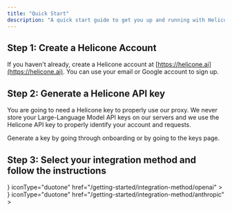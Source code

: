 ```yaml
---
title: "Quick Start"
description: "A quick start guide to get you up and running with Helicone in a few simple steps."
---
```


## Step 1: Create a Helicone Account

If you haven't already, create a Helicone account at [https://helicone.ai](https://helicone.ai). You can use your email or Google account to sign up.

## Step 2: Generate a Helicone API key

You are going to need a Helicone key to properly use our proxy. We never store your Large-Language Model API keys on our servers and we use the
Helicone API key to properly identify your account and requests.

<Note>
  Generate a key by going through onboarding or by going to the keys page.
</Note>

## Step 3: Select your integration method and follow the instructions

<CardGroup cols={2}>
  <Card
    title="OpenAI"
    icon={
      <svg role="img" viewBox="0 0 24 24" xmlns="http://www.w3.org/2000/svg">
        <title>OpenAI</title>
        <path d="M22.2819 9.8211a5.9847 5.9847 0 0 0-.5157-4.9108 6.0462 6.0462 0 0 0-6.5098-2.9A6.0651 6.0651 0 0 0 4.9807 4.1818a5.9847 5.9847 0 0 0-3.9977 2.9 6.0462 6.0462 0 0 0 .7427 7.0966 5.98 5.98 0 0 0 .511 4.9107 6.051 6.051 0 0 0 6.5146 2.9001A5.9847 5.9847 0 0 0 13.2599 24a6.0557 6.0557 0 0 0 5.7718-4.2058 5.9894 5.9894 0 0 0 3.9977-2.9001 6.0557 6.0557 0 0 0-.7475-7.0729zm-9.022 12.6081a4.4755 4.4755 0 0 1-2.8764-1.0408l.1419-.0804 4.7783-2.7582a.7948.7948 0 0 0 .3927-.6813v-6.7369l2.02 1.1686a.071.071 0 0 1 .038.052v5.5826a4.504 4.504 0 0 1-4.4945 4.4944zm-9.6607-4.1254a4.4708 4.4708 0 0 1-.5346-3.0137l.142.0852 4.783 2.7582a.7712.7712 0 0 0 .7806 0l5.8428-3.3685v2.3324a.0804.0804 0 0 1-.0332.0615L9.74 19.9502a4.4992 4.4992 0 0 1-6.1408-1.6464zM2.3408 7.8956a4.485 4.485 0 0 1 2.3655-1.9728V11.6a.7664.7664 0 0 0 .3879.6765l5.8144 3.3543-2.0201 1.1685a.0757.0757 0 0 1-.071 0l-4.8303-2.7865A4.504 4.504 0 0 1 2.3408 7.872zm16.5963 3.8558L13.1038 8.364 15.1192 7.2a.0757.0757 0 0 1 .071 0l4.8303 2.7913a4.4944 4.4944 0 0 1-.6765 8.1042v-5.6772a.79.79 0 0 0-.407-.667zm2.0107-3.0231l-.142-.0852-4.7735-2.7818a.7759.7759 0 0 0-.7854 0L9.409 9.2297V6.8974a.0662.0662 0 0 1 .0284-.0615l4.8303-2.7866a4.4992 4.4992 0 0 1 6.6802 4.66zM8.3065 12.863l-2.02-1.1638a.0804.0804 0 0 1-.038-.0567V6.0742a4.4992 4.4992 0 0 1 7.3757-3.4537l-.142.0805L8.704 5.459a.7948.7948 0 0 0-.3927.6813zm1.0976-2.3654l2.602-1.4998 2.6069 1.4998v2.9994l-2.5974 1.4997-2.6067-1.4997Z" />
      </svg>
    }
    iconType="duotone"
    href="/getting-started/integration-method/openai"
  ></Card>
  <Card
    title="Anthropic"
    icon={
      <svg xmlns="http://www.w3.org/2000/svg" viewBox="35 35 181 180">
        <path d="M47.1 124.4l-30.1 76c0 .3 7.6.6 16.9.6h16.9l3.6-9.2 6-15.8 2.4-6.5 31.5-.3 31.5-.2 3 7.7 6.2 16 3.2 8.3h16.9c9.3 0 16.9-.2 16.9-.4s-8.5-21.7-18.9-47.8L123 77.2 111.8 49H94.5 77.2l-30.1 75.4zm57.3-10.4l9.6 25.2c0 .5-8.8.8-19.5.8s-19.5-.3-19.5-.8c0-.4 3.4-9.5 7.6-20.2l9.6-24.8c1.1-2.9 2.1-5.2 2.3-5s4.7 11.3 9.9 24.8zM140 50.2c0 .7 13.4 34.8 29.8 75.8l29.7 74.5 16.9.3c9.9.1 16.6-.1 16.4-.7-.1-.5-13.8-34.7-30.2-76l-30-75.1h-16.3c-12.4 0-16.3.3-16.3 1.2z" />
      </svg>
    }
    iconType="duotone"
    href="/getting-started/integration-method/anthropic"
  ></Card>
</CardGroup>
